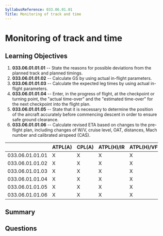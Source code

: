 ```yaml
---
SyllabusReference: 033.06.01.01
Title: Monitoring of track and time
---
```


# Monitoring of track and time

## Learning Objectives

1. **033.06.01.01.01** -- State the reasons for possible deviations from the
   planned track and planned timings.
2. **033.06.01.01.02** -- Calculate GS by using actual in-flight parameters.
3. **033.06.01.01.03** -- Calculate the expected leg times by using actual
   in-flight parameters.
4. **033.06.01.01.04** -- Enter, in the progress of flight, at the checkpoint or
   turning point, the "actual time-over" and the "estimated time-over" for the
   next checkpoint into the flight plan.
5. **033.06.01.01.05** -- State that it is necessary to determine the position
   of the aircraft accurately before commencing descent in order to ensure safe
   ground clearance.
6. **033.06.01.01.06** -- Calculate revised ETA based on changes to the
   pre-flight plan, including changes of W/V, cruise level, OAT, distances, Mach
   number and calibrated airspeed (CAS).

|                 | ATPL(A) | CPL(A) | ATPL(H)/IR | ATPL(H)/VFR | CPL(H) | IR  | CBIR(A) |
| --------------- | ------- | ------ | ---------- | ----------- | ------ | --- | ------- |
| 033.06.01.01.01 | X       | X      | X          | X           | X      | X   |         |
| 033.06.01.01.02 | X       | X      | X          | X           | X      | X   |         |
| 033.06.01.01.03 | X       | X      | X          | X           | X      | X   |         |
| 033.06.01.01.04 | X       | X      | X          | X           | X      |     |         |
| 033.06.01.01.05 | X       | X      | X          | X           | X      |     |         |
| 033.06.01.01.06 | X       | X      | X          | X           | X      |     |         |

## Summary

## Questions
